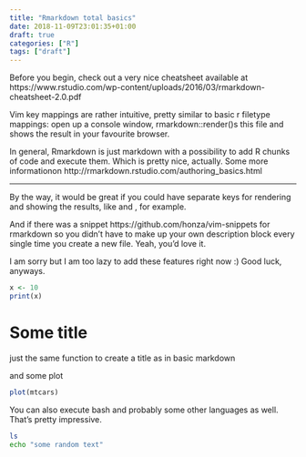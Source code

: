 ```yaml
---
title: "Rmarkdown total basics"
date: 2018-11-09T23:01:35+01:00
draft: true
categories: ["R"]
tags: ["draft"]
---
```


Before you begin, check out a very nice cheatsheet available at 
https://www.rstudio.com/wp-content/uploads/2016/03/rmarkdown-cheatsheet-2.0.pdf

Vim key mappings are rather intuitive, pretty similar to basic r filetype mappings:
<F2> open up a console window,
<F5> rmarkdown::render()s this file and shows the result in your favourite browser. 

In general, Rmarkdown is just markdown with a possibility to add R chunks of code and execute them. Which is pretty nice, actually. Some more informationon http://rmarkdown.rstudio.com/authoring_basics.html

***

By the way, it would be great if you could have separate keys for rendering and showing the results, like <F5> and <F6>, for example.

And if there was a snippet 
https://github.com/honza/vim-snippets
for rmarkdown so you didn't have to make up your own description block every single time you create a new file. Yeah, you'd love it.

I am sorry but I am too lazy to add these features right now :) Good luck, anyways.


```r
x <- 10
print(x)
```

# Some title
just the same function to create a title as in basic markdown

and some plot

```r
plot(mtcars)
```

You can also execute bash and probably some other languages as well. That's pretty impressive.
```bash
ls
echo "some random text"
```
